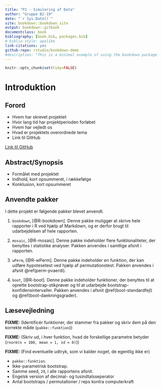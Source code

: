 ```yaml
--- 
title: "P2 - Simulering af Data"
author: "Gruppe B2-19"
date: "`r Sys.Date()`"
site: bookdown::bookdown_site
output: bookdown::gitbook
documentclass: book
bibliography: [book.bib, packages.bib]
# biblio-style: apalike
link-citations: yes
github-repo: rstudio/bookdown-demo
#description: "This is a minimal example of using the bookdown package to write a book. The output format for this example is bookdown::gitbook."
---
```

```r
knitr::opts_chunk$set(tidy=FALSE)
```

# Introduktion

## Forord

- Hvem har skrevet projektet
- Hvor lang tid har projektperioden forløbet
- Hvem har vejledt os
- Hvad er projektets overordnede tema
- Link til GitHub

[Link til GitHub](https://github.com/MadsCorfixen/Datavidenskab-P2/tree/master/Bookdown/bookdown-demo-master)

## Abstract/Synopsis

- Formålet med projektet
- Indhold, kort opsummeret, i rækkefølge
- Konklusion, kort opsummeret

## Anvendte pakker

I dette projekt er følgende pakker blevet anvendt.

1) ```bookdown```, [@R-bookdown]. Denne pakke muliggør at skrive hele rapporter i R ved hjælp af Markdown, og er derfor brugt til udarbejdelsen af hele rapporten.

2) ```mosaic```, [@R-mosaic]. Denne pakke indeholder flere funktionaliteter, der benyttes i statistike analyser. Pakken anvendes i samtlige afsnit i rapporten.

3) ```wPerm```, [@R-wPerm]. Denne pakke indeholder en funktion, der kan udføre hypotesetest ved hjælp af permutationstest. Pakken anvendes i afsnit \@ref(perm-pvaerdi).

4) ```boot```, [@R-boot]. Denne pakke indeholder funktioner, der benyttes til at oprette bootstrap-stikprøver og til at udarbejde bootstrap-konfidensintervaller. Pakken anvendes i afsnit \@ref(boot-standardfejl) og \@ref(boot-daekningsgrader).

## Læsevejledning

__FIXME:__ (Identificér funktioner, der stammer fra pakker og skriv dem på den korrekte måde (```pakke::funktion```))

__FIXME:__ (Skriv ud, i hver funktion, hvad de forskellige parametre betyder (```rnorm(n = 100, mean = 1, sd = 0)```))

__FIXME:__ (Find eventuelle udtryk, som vi kalder noget, de egentlig ikke er)

- ```pakke::funktion```.
- Ikke-parametrisk bootstrap.
- Samme seed, ```29```, i alle rapportens afsnit.
- Engelsk version af decimal- og tusindtalsseperator
- Antal bootstraps / permutationer / reps kontra computerkraft
